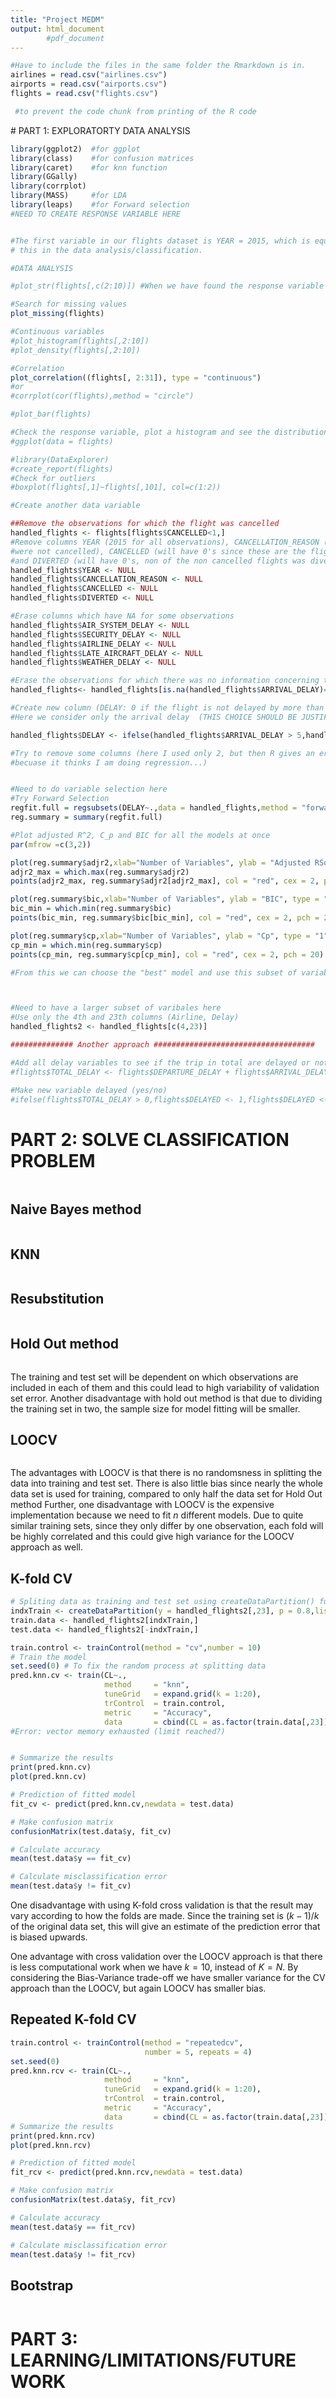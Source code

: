 ```yaml
---
title: "Project MEDM"
output: html_document
        #pdf_document
---
```


<!-- Press Knit, to make a html-file of the code below. This we can use while working with the report to see how it is. Because the dataset flights in pretty large it takes some time to knit the file.. 
We don´t have to compilate the code to a pdf before we are delivering it, but if you want to you might have to download a program, maybe Latex or something, I am not quite sure. I already have it so I can compilate it to a pdf when we are done with it. 
But remember if you compilate it to a pdf-file some lines can be too long and get cutted. Then you have to go in the code and adjust it. If you need a linespace you need to have 3 space in the line above. -->

<!-- In gitkranken: 
When you have edited the code, save it usual. Then open gitkranken, and you will see a blue line with 
" x file changes in working directory" and a small box "View changes" in the above right corner. Click this one. First you have to commit what you have done, i.e. click on the Project_report.html-file on the right side and press Stage File. (And don´t stage all the other files) Then make a comment on what you have changed in the file, in the bottom right corner, and press the green box "Stage files/changes to commit". 
After commiting you first have to pull what the other have done, i.e. press "Pull". If you get "pulled successfully" down in the left corner everything is okay and you can press "Push". 
If not, then we might have some merge conflict we need to fix. 
Always remember to do all these steps
1. Commit
2. Pull
3. Push

If you have edited the file, but don´t want to save it, only download what the others have done, you can press the "Stash" instead of pull and push. 
-->

```r
#Have to include the files in the same folder the Rmarkdown is in.
airlines = read.csv("airlines.csv")
airports = read.csv("airports.csv")
flights = read.csv("flights.csv")

```

   
```r
 #to prevent the code chunk from printing of the R code

```

<!-- This is a comment. -->

<!--
Here we can write Latex code, with formulas inline $E=mc^2$, or in a new line,
$$
    A = \pi \cdot r^2.
$$
This is standard Latex-code, so we can write all mathematical signs by using $\mathbf{A}x = b$. 
$\hat{Y}$, $Y_i$, $\theta$, $\rho(X,C)$, $x_1^{(1)}$. 
\textbf{bold text}, \textit{italicized}
This link includes a list of mathematical symbols written in latex. https://oeis.org/wiki/List_of_LaTeX_mathematical_symbols
-->

   <!-- 1 # means Section  -->
# PART 1: EXPLORATORTY DATA ANALYSIS 

 <!-- Perform a exploratory data analysis and discuss what you have learned from this analysis.
 
 
 Aim: Which airline should we fly on? 
 
The U.S. Department of Transportation's (DOT) Bureau of Transportation Statistics tracks the on-time performance of domestic flights operated by large air carriers. 
Summary information on the number of on-time, delayed, canceled, and diverted flights is published in DOT's monthly Air Travel Consumer Report and in this dataset of 2015 flight delays and cancellations.

Initial steps: 
1-	To solve the classification problem the group must create a new variable through the analysis of the variables associated to the delay that can be used as response variable for the problem aim. 
 
 -->


```r
library(ggplot2)  #for ggplot
library(class)    #for confusion matrices
library(caret)    #for knn function
library(GGally)
library(corrplot)
library(MASS)     #for LDA
library(leaps)    #for Forward selection
#NEED TO CREATE RESPONSE VARIABLE HERE


#The first variable in our flights dataset is YEAR = 2015, which is equal for all so we should not include
# this in the data analysis/classification.

#DATA ANALYSIS

#plot_str(flights[,c(2:10)]) #When we have found the response variable add this: c(2:10,response variable)

#Search for missing values
plot_missing(flights)

#Continuous variables
#plot_histogram(flights[,2:10])
#plot_density(flights[,2:10])

#Correlation
plot_correlation((flights[, 2:31]), type = "continuous")
#or
#corrplot(cor(flights),method = "circle")

#plot_bar(flights)

#Check the response variable, plot a histogram and see the distribution, could us qqplot
#ggplot(data = flights)

#library(DataExplorer)
#create_report(flights)
#Check for outliers
#boxplot(flights[,1]~flights[,101], col=c(1:2))
```


```r
#Create another data variable

##Remove the observations for which the flight was cancelled
handled_flights <- flights[flights$CANCELLED<1,]
#Remove columns YEAR (2015 for all observations), CANCELLATION_REASON (since we are now dealing with flights that 
#were not cancelled), CANCELLED (will have 0's since these are the flights that were not cancelled)
#and DIVERTED (will have 0's, non of the non cancelled flights was diverted)
handled_flights$YEAR <- NULL
handled_flights$CANCELLATION_REASON <- NULL
handled_flights$CANCELLED <- NULL
handled_flights$DIVERTED <- NULL

#Erase columns which have NA for some observations
handled_flights$AIR_SYSTEM_DELAY <- NULL
handled_flights$SECURITY_DELAY <- NULL
handled_flights$AIRLINE_DELAY <- NULL
handled_flights$LATE_AIRCRAFT_DELAY <- NULL
handled_flights$WEATHER_DELAY <- NULL

#Erase the observations for which there was no information concerning the arrival delay
handled_flights<- handled_flights[is.na(handled_flights$ARRIVAL_DELAY)==FALSE,]

#Create new column (DELAY: 0 if the flight is not delayed by more than 5 minutes, 1 if the flight is delayed by more than 5 minutes) 
#Here we consider only the arrival delay  (THIS CHOICE SHOULD BE JUSTIFIED IN THE REPORT!)

handled_flights$DELAY <- ifelse(handled_flights$ARRIVAL_DELAY > 5,handled_flights$DELAY <- 1,handled_flights$DELAY <- 0)

#Try to remove some columns (here I used only 2, but then R gives an error, when doing k-fold
#becuase it thinks I am doing regression...)


#Need to do variable selection here
#Try Forward Selection
regfit.full = regsubsets(DELAY~.,data = handled_flights,method = "forward")
reg.summary = summary(regfit.full)

#Plot adjusted R^2, C_p and BIC for all the models at once
par(mfrow =c(3,2))

plot(reg.summary$adjr2,xlab="Number of Variables", ylab = "Adjusted RSq", type = "1")
adjr2_max = which.max(reg.summary$adjr2)
points(adjr2_max, reg.summary$adjr2[adjr2_max], col = "red", cex = 2, pch = 20)

plot(reg.summary$bic,xlab="Number of Variables", ylab = "BIC", type = "1")
bic_min = which.min(reg.summary$bic)
points(bic_min, reg.summary$bic[bic_min], col = "red", cex = 2, pch = 20)

plot(reg.summary$cp,xlab="Number of Variables", ylab = "Cp", type = "1")
cp_min = which.min(reg.summary$cp)
points(cp_min, reg.summary$cp[cp_min], col = "red", cex = 2, pch = 20)

#From this we can choose the "best" model and use this subset of variables to do the classification



#Need to have a larger subset of varibales here
#Use only the 4th and 23th columns (Airline, Delay)
handled_flights2 <- handled_flights[c(4,23)]

############## Another approach ####################################

#Add all delay variables to see if the trip in total are delayed or not
#flights$TOTAL_DELAY <- flights$DEPARTURE_DELAY + flights$ARRIVAL_DELAY

#Make new variable delayed (yes/no)
#ifelse(flights$TOTAL_DELAY > 0,flights$DELAYED <- 1,flights$DELAYED <- 0)


```



# PART 2: SOLVE CLASSIFICATION PROBLEM

 <!-- Solve your classification problem.  Consider several classification methods and discuss  how  can  they  contribute  for  the  solution  of  your  problem.   Include in your discussion topics such as the options that you have made in building each  classifier;  interpretation  of  results;  validation  of  the  methods  used  and possible assumptions;  advantages and disadvantages of each alternative;  etc. Have  in  mind  that  some  of  the  explanatory  variables  may  be  irrelevant  to the  classification problem and that  you may need to  do  some  preprocessing methodologies of your data set e.g.  dimensionality reduction techniques.-->

```r


```
 <!-- 2 ## means subsection, 3 means subsubsection etc.-->   

## Naive Bayes method

```r


```

## KNN

```r


``` 

    
## Resubstitution

```r


```


## Hold Out method

```r


```
The training and test set will be dependent on which observations are included in each of them and this could lead to high variability of validation set error. Another disadvantage with hold out method is that due to dividing the training set in two, the sample size for model fitting will be smaller. 

## LOOCV

```r


```
The advantages with LOOCV is that there is no randomsness in splitting the data into training and test set. There is also little bias since nearly the whole data set is used for training, compared to only half the data set for Hold Out method Further, one disadvantage with LOOCV is the expensive implementation because we need to fit $n$ different models. Due to quite similar training sets, since they only differ by one observation, each fold will be highly correlated and this could give high variance for the LOOCV approach as well. 
   
## K-fold CV

```r
# Spliting data as training and test set using createDataPartition() function from caret
indxTrain <- createDataPartition(y = handled_flights2[,23], p = 0.8,list = FALSE)
train.data <- handled_flights2[indxTrain,]
test.data <- handled_flights2[-indxTrain,]

train.control <- trainControl(method = "cv",number = 10) 
# Train the model
set.seed(0) # To fix the random process at splitting data
pred.knn.cv <- train(CL~.,
                     method     = "knn",
                     tuneGrid   = expand.grid(k = 1:20),
                     trControl  = train.control,
                     metric     = "Accuracy",
                     data       = cbind(CL = as.factor(train.data[,23]), train.data[,-23]))
#Error: vector memory exhausted (limit reached?)


# Summarize the results
print(pred.knn.cv)
plot(pred.knn.cv)

# Prediction of fitted model
fit_cv <- predict(pred.knn.cv,newdata = test.data)

# Make confusion matrix 
confusionMatrix(test.data$y, fit_cv)

# Calculate accuracy
mean(test.data$y == fit_cv)

# Calculate misclassification error 
mean(test.data$y != fit_cv)


```

One disadvantage with using K-fold cross validation is that the result may vary according to how the folds are made. Since the training set is $(k-1)/k$ of the original data set, this will give an estimate of the prediction error that is biased upwards. 

One advantage with cross validation over the LOOCV approach is that there is less computational work when we have $k=10$, instead of $K=N$. 
By considering the Bias-Variance trade-off we have smaller variance for the CV approach than the LOOCV, but again LOOCV has smaller bias. 


## Repeated K-fold CV

```r
train.control <- trainControl(method = "repeatedcv", 
                              number = 5, repeats = 4)
set.seed(0)
pred.knn.rcv <- train(CL~.,
                     method     = "knn",
                     tuneGrid   = expand.grid(k = 1:20),
                     trControl  = train.control,
                     metric     = "Accuracy",
                     data       = cbind(CL = as.factor(train.data[,23]), train.data[,-23]))
# Summarize the results
print(pred.knn.rcv)
plot(pred.knn.rcv)

# Prediction of fitted model
fit_rcv <- predict(pred.knn.rcv,newdata = test.data)

# Make confusion matrix 
confusionMatrix(test.data$y, fit_rcv)

# Calculate accuracy
mean(test.data$y == fit_rcv)

# Calculate misclassification error 
mean(test.data$y != fit_rcv)

```



## Bootstrap

```r


```



# PART 3: LEARNING/LIMITATIONS/FUTURE WORK

 <!-- Imagine you are going to meet the researcher who contacted you.  Report to him/her what you have learned about the problem.  Discuss limitations of the analysis you have done and provide suggestions for future work.-->


```r


```

